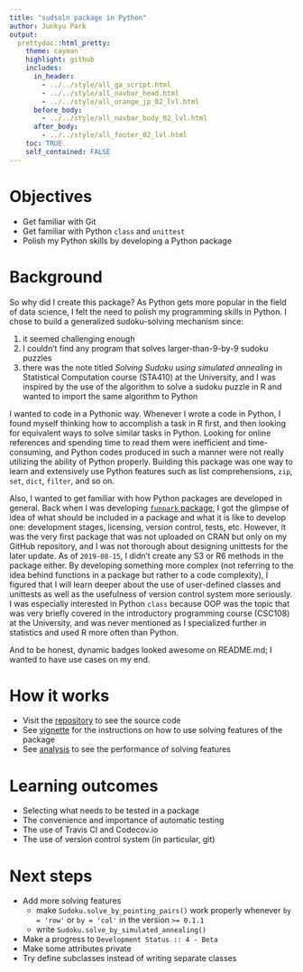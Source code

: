 ```yaml
---
title: "sudsoln package in Python"
author: Junkyu Park
output: 
  prettydoc::html_pretty:
    theme: cayman
    highlight: github
    includes:
      in_header: 
        - ../../style/all_ga_script.html
        - ../../style/all_navbar_head.html
        - ../../style/all_orange_jp_02_lvl.html
      before_body:
        - ../../style/all_navbar_body_02_lvl.html
      after_body:
        - ../../style/all_footer_02_lvl.html
    toc: TRUE
    self_contained: FALSE
---
```



# Objectives

* Get familiar with Git
* Get familiar with Python `class` and `unittest`
* Polish my Python skills by developing a Python package


# Background

So why did I create this package? As Python gets more popular in the field of data science, I felt the need to polish my programming skills in Python. I chose to build a generalized sudoku-solving mechanism since:

1. it seemed challenging enough
2. I couldn't find any program that solves larger-than-9-by-9 sudoku puzzles
3. there was the note titled *Solving Sudoku using simulated annealing* in Statistical Computation course (STA410) at the University, and I was inspired by the use of the algorithm to solve a sudoku puzzle in R and wanted to import the same algorithm to Python


I wanted to code in a Pythonic way. Whenever I wrote a code in Python, I found myself thinking how to accomplish a task in R first, and then looking for equivalent ways to solve similar tasks in Python. Looking for online references and spending time to read them were inefficient and time-consuming, and Python codes produced in such a manner were not really utilizing the ability of Python properly. Building this package was one way to learn and extensively use Python features such as list comprehensions, `zip`, `set`, `dict`, `filter`, and so on.

Also, I wanted to get familiar with how Python packages are developed in general. Back when I was developing [`funpark` package](funpark.html), I got the glimpse of idea of what should be included in a package and what it is like to develop one: development stages, licensing, version control, tests, etc. However, it was the very first package that was not uploaded on CRAN but only on my GitHub repository, and I was not thorough about designing unittests for the later update. As of `2019-08-15`, I didn't create any S3 or R6 methods in the package either. By developing something more complex (not referring to the idea behind functions in a package but rather to a code complexity), I figured that I will learn deeper about the use of user-defined classes and unittests as well as the usefulness of version control system more seriously. I was especially interested in Python `class` because OOP was the topic that was very briefly covered in the introductory programming course (CSC108) at the University, and was never mentioned as I specialized further in statistics and used R more often than Python.

And to be honest, dynamic badges looked awesome on README.md; I wanted to have use cases on my end.


# How it works

* Visit the [repository](https://github.com/joon3216/sudsoln) to see the source code
* See [vignette](sudsoln/introduction.html) for the instructions on how to use solving features of the package
* See [analysis](sudsoln/analysis.html) to see the performance of solving features


# Learning outcomes

* Selecting what needs to be tested in a package
* The convenience and importance of automatic testing
* The use of Travis CI and Codecov.io
* The use of version control system (in particular, git)


# Next steps

* Add more solving features
  + make `Sudoku.solve_by_pointing_pairs()` work properly whenever `by = 'row'` or `by = 'col'` in the version `>= 0.1.1`
  + write `Sudoku.solve_by_simulated_annealing()`
* Make a progress to `Development Status :: 4 - Beta`
* Make some attributes private
* Try define subclasses instead of writing separate classes




